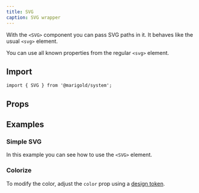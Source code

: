 ```yaml
---
title: SVG
caption: SVG wrapper
---
```


With the `<SVG>` component you can pass SVG paths in it. It behaves like the usual `<svg>` element.

You can use all known properties from the regular `<svg>` element.

## Import

```tsx
import { SVG } from '@marigold/system';
```

## Props

<PropsTable component={title} />

## Examples

### Simple SVG

In this example you can see how to use the `<SVG>` element.

<ComponentDemo file="./svg.demo.tsx" />

### Colorize

To modify the color, adjust the `color` prop using a [design token](/foundations/design-tokens).

<ComponentDemo file="./svg-color.demo.tsx" />
